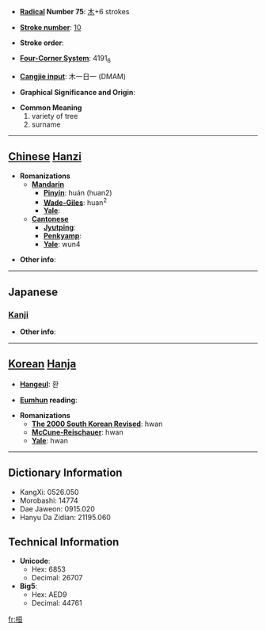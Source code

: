 * '''[[Wiktionary:Chinese radical index| Radical]] Number 75''': [[Wiktionary:Chinese radical index 木|木]]+6 strokes

* '''[[Wiktionary:Chinese total strokes index|Stroke number]]''': [[Wiktionary:Chinese total strokes index 10|10]]

* '''Stroke order''': 

* '''[[Wiktionary:Chinese four corner index|Four-Corner System]]''': 4191<sub>6</sub>

* '''[[Wiktionary:Chinese Cangjie index|Cangjie input]]''': 木一日一 (DMAM)

* '''Graphical Significance and Origin''': 

* '''Common Meaning'''
*#variety of tree
*# surname


----

== [[Chinese]] [[Hanzi]] ==

* '''Romanizations'''
** '''[[Mandarin]]'''
*** '''[[Pinyin]]''': huán (huan2)
*** '''[[Wade-Giles]]''': huan<sup>2</sup>
*** '''[[Yale]]''': 
** '''[[Cantonese]]'''
*** '''[[Jyutping]]''':
*** '''[[Penkyamp]]''': 
*** '''[[Yale]]''': wun4

* '''Other info''': 

----

==Japanese==
===[[Kanji]]===
{{kanji|on readings=[[かん]] (kan), [[がん]] (gan)|kun readings=[[たけしい]] (takeshii), [[めぐる]] (meguru), [[うれえる]] (ureeru)}}

* '''Other info''':  

----

== [[Korean]] [[Hanja]] ==

* '''[[Hangeul]]''': 환

* '''[[Eumhun]] reading''': 

* '''Romanizations'''
** '''[[The 2000 South Korean Revised Romanization|The 2000 South Korean Revised]]''': hwan
** '''[[McCune-Reischauer]]''': hwan
** '''[[Yale]]''': hwan

----

== Dictionary Information ==

* KangXi: 0526.050
* Morobashi: 14774
* Dae Jaweon: 0915.020
* Hanyu Da Zidian: 21195.060

== Technical Information ==

* '''Unicode''':
** Hex: 6853
** Decimal: 26707
* '''Big5''':
** Hex: AED9
** Decimal: 44761

[[fr:桓]]